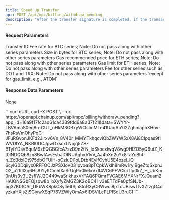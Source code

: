 ---
title: Speed Up Transfer
api: POST /api/mpc/billing/withdraw_pending
description: "After the transfer signature is completed, if the transaction fee has not been process on the chain for a long time due to insufficient gas fee, you can re-specify a higher gas fee to speed up the process on the blockchain."
---

#### Request Parameters
<ParamField query="withdraw_id" type="integer" required>
    Transfer ID
</ParamField>
<ParamField query="fee_rate" type="string">
   	Fee rate for BTC series; Note: Do not pass along with other series parameters
</ParamField>
<ParamField query="size" type="string">
   	Size in bytes for BTC series; Note: Do not pass along with other series parameters
</ParamField>
<ParamField query="gas_price" type="string">
    Gas recommended price for ETH series; Note: Do not pass along with other series parameters
</ParamField>
<ParamField query="gas_limit" type="string">
   	Gas limit for ETH series; Note: Do not pass along with other series parameters
</ParamField>
<ParamField query="fee" type="string">
    Fee for other series such as DOT and TRX; Note: Do not pass along with other series parameters `except for gas_limit, e.g., ATOM`
</ParamField>


#### Response Data Parameters
None



<RequestExample>
  ```curl cURL
  curl -X POST \
  --url https://openapi.chainup.com/api/mpc/billing/withdraw_pending?app_id=16a9f17fc2ad61ca4339fdd6a8a37f21&data=SWYYr-LBVAmaS0eq8n-CUT_nHkM3OBxyWOsImMTe41UaqAoYI2ZghmaphXHov-7hsRsVmOhyPqC-JFuRGvonJKFd2Jirxv6Vn_8V40r_MMYTkhqcviQbZWYW5xX8Ai8CIpqas9fIWVDIYA_NKBl0UCJpwGxscxLNpjq5Z8-BTyIYDsVBquM9zEQGBCfcA7szD9n2fN_loSkoexlwqV8wg9HIZO5yQ6utZ_Kt0lNDQQb8zn8BwfAvsEsbJlOINUAqhxh1vV_AJ4bXn2uYx8TaYcBht-n_ZcBdxIDt975dbOFUiH-oCzIuDi1oLDtb4EylfCvhU5E4ozel_lQ-6cyIG0Dqiiyx0RFFOCJzPSXIoV031pvoa8pTCpkWklh8mRw1rylBgeZtqSxpnJO2_u2RIlXq6Hs8Yly9CmhIXaSrUgPir0h6xVxlf4VC6PFVCkiiTlp0kZ_H_UbKm0nUis3v3U2sflWJ2C449waSrikhuxVrFAQ6PQmrFVCAE6MYXNrFXJQuam2HAIQNSGbFQjspw8b_bXyfyZMGZ3K2oBC4I_v3eETTdPe0pfSNJb-5g37K0tOAr_UFbWK8pkC8yl56fSjn8tcR3yCRWwoi8jxTcUBiswTtvXZtzgG4dyzkaHXjsZjSGiywXSqP76VZWlyOmAx6IDSViLcPLPISdU3ruCI
  ```
</RequestExample>
